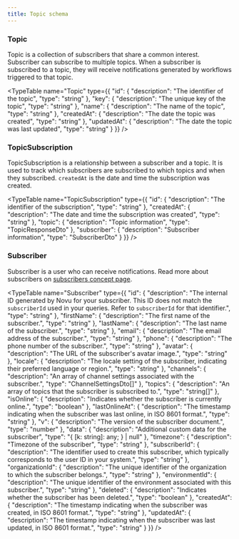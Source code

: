 ```yaml
---
title: Topic schema
---
```


### Topic
Topic is a collection of subscribers that share a common interest. Subscriber can subscribe to multiple topics. When a subscriber is subscribed to a topic, they will receive notifications generated by workflows triggered to that topic. 

<TypeTable name="Topic" type={{
  "id": {
    "description": "The identifier of the topic",
    "type": "string"
  },
  "key": {
    "description": "The unique key of the topic",
    "type": "string"
  },
  "name": {
    "description": "The name of the topic",
    "type": "string"
  },
  "createdAt": {
    "description": "The date the topic was created",
    "type": "string"
  },
  "updatedAt": {
    "description": "The date the topic was last updated",
    "type": "string"
  }
}} />

### TopicSubscription

TopicSubscription is a relationship between a subscriber and a topic. It is used to track which subscribers are subscribed to which topics and when they subscribed. `createdAt` is the date and time the subscription was created.

<TypeTable name="TopicSubscription" type={{
  "id": {
    "description": "The identifier of the subscription",
    "type": "string"
  },
  "createdAt": {
    "description": "The date and time the subscription was created",
    "type": "string"
  },
  "topic": {
    "description": "Topic information",
    "type": "TopicResponseDto"
  },
  "subscriber": {
    "description": "Subscriber information",
    "type": "SubscriberDto"
  }
}} />

### Subscriber

Subscriber is a user who can receive notifications. Read more about subscribers on [subscribers concept page](/platform/concepts/subscribers).

<TypeTable name="Subscriber" type={{
  "id": {
    "description": "The internal ID generated by Novu for your subscriber. This ID does not match the `subscriberId` used in your queries. Refer to `subscriberId` for that identifier.",
    "type": "string"
  },
  "firstName": {
    "description": "The first name of the subscriber.",
    "type": "string"
  },
  "lastName": {
    "description": "The last name of the subscriber.",
    "type": "string"
  },
  "email": {
    "description": "The email address of the subscriber.",
    "type": "string"
  },
  "phone": {
    "description": "The phone number of the subscriber.",
    "type": "string"
  },
  "avatar": {
    "description": "The URL of the subscriber's avatar image.",
    "type": "string"
  },
  "locale": {
    "description": "The locale setting of the subscriber, indicating their preferred language or region.",
    "type": "string"
  },
  "channels": {
    "description": "An array of channel settings associated with the subscriber.",
    "type": "ChannelSettingsDto[]"
  },
  "topics": {
    "description": "An array of topics that the subscriber is subscribed to.",
    "type": "string[]"
  },
  "isOnline": {
    "description": "Indicates whether the subscriber is currently online.",
    "type": "boolean"
  },
  "lastOnlineAt": {
    "description": "The timestamp indicating when the subscriber was last online, in ISO 8601 format.",
    "type": "string"
  },
  "v": {
    "description": "The version of the subscriber document.",
    "type": "number"
  },
  "data": {
    "description": "Additional custom data for the subscriber",
    "type": "{ [k: string]: any; } | null"
  },
  "timezone": {
    "description": "Timezone of the subscriber",
    "type": "string"
  },
  "subscriberId": {
    "description": "The identifier used to create this subscriber, which typically corresponds to the user ID in your system.",
    "type": "string"
  },
  "organizationId": {
    "description": "The unique identifier of the organization to which the subscriber belongs.",
    "type": "string"
  },
  "environmentId": {
    "description": "The unique identifier of the environment associated with this subscriber.",
    "type": "string"
  },
  "deleted": {
    "description": "Indicates whether the subscriber has been deleted.",
    "type": "boolean"
  },
  "createdAt": {
    "description": "The timestamp indicating when the subscriber was created, in ISO 8601 format.",
    "type": "string"
  },
  "updatedAt": {
    "description": "The timestamp indicating when the subscriber was last updated, in ISO 8601 format.",
    "type": "string"
  }
}} />